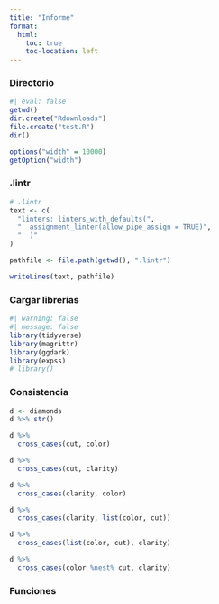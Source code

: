 ```yaml
---
title: "Informe"
format: 
  html:
    toc: true
    toc-location: left
---
```


### Directorio
```r
#| eval: false
getwd()
dir.create("Rdownloads")
file.create("test.R")
dir()

options("width" = 10000)
getOption("width")
```

### .lintr
```r
# .lintr
text <- c(
  "linters: linters_with_defaults(",
  "  assignment_linter(allow_pipe_assign = TRUE)",
  "  )"
)

pathfile <- file.path(getwd(), ".lintr")

writeLines(text, pathfile)
```

### Cargar librerías
```r
#| warning: false
#| message: false
library(tidyverse)
library(magrittr)
library(ggdark)
library(expss)
# library()
```

### Consistencia
```r
d <- diamonds
d %>% str()

d %>%
  cross_cases(cut, color)

d %>%
  cross_cases(cut, clarity)

d %>%
  cross_cases(clarity, color)

d %>%
  cross_cases(clarity, list(color, cut))

d %>%
  cross_cases(list(color, cut), clarity)

d %>%
  cross_cases(color %nest% cut, clarity)

```

### Funciones

```r

```